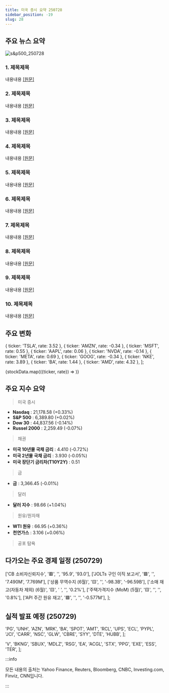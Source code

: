 ```yaml
---
title: 미국 증시 요약 250728
sidebar_position: -19
slug: 28
---
```


## 주요 뉴스 요약

![s&p500_250728](/map/250728.png)

### 1. **제목제목**

내용내용 [[원문]](https://finance.yahoo.com/news/live/stock-market-today-sp-500-nasdaq-eke-out-records-as-markets-kick-off-huge-week-for-us-economy-200500414.html)

### 2. **제목제목**

내용내용 [[원문]](https://www.reuters.com/business/us-eu-avert-trade-war-with-15-tariff-deal-2025-07-28/)

### 3. **제목제목**

내용내용 [[원문]](https://www.reuters.com/business/finance/fed-expected-keep-rates-unchanged-it-sifts-through-mixed-economic-data-2025-07-28/)

### 4. **제목제목**

내용내용 [[원문]](https://www.reuters.com/business/gold-price-stay-above-3000oz-flight-safety-endures-2025-07-28/)

### 5. **제목제목**

내용내용 [[원문]](https://www.reuters.com/business/musks-tesla-signs-165-billion-chip-supply-deal-with-samsung-2025-07-28/)

### 6. **제목제목**

내용내용 [[원문]](https://www.reuters.com/business/healthcare-pharmaceuticals/novo-nordisk-faces-show-me-moment-boost-wegovy-growth-after-us-copycat-ban-2025-07-28/)

### 7. **제목제목**

내용내용 [[원문]](https://www.reuters.com/business/finance/visa-mastercard-set-higher-profits-solid-spending-trends-2025-07-28/)

### 8. **제목제목**

내용내용 [[원문]](https://www.reuters.com/business/healthcare-pharmaceuticals/eu-us-trade-deal-could-add-up-19-billion-pharma-industry-costs-analysts-say-2025-07-28/)

### 9. **제목제목**

내용내용 [[원문]](https://finance.yahoo.com/news/boeing-q2-earnings-preview-ceo-ortbergs-turnaround-plan-expected-to-roll-on-163209150.html)

### 10. **제목제목**

내용내용 [[원문]](https://finance.yahoo.com/news/starbucks-set-to-report-6th-straight-us-sales-decline-as-ceo-brian-niccol-continues-turnaround-efforts-202028271.html)

## 주요 변화

  { ticker: 'TSLA', rate: 3.52 },
  { ticker: 'AMZN', rate: -0.34 },
  { ticker: 'MSFT', rate: 0.55 },
  { ticker: 'AAPL', rate: 0.06 },
  { ticker: 'NVDA', rate: -0.14 },
  { ticker: 'META', rate: 0.69 },
  { ticker: 'GOOG', rate: -0.34 },
  { ticker: 'NKE', rate: 3.89 },
  { ticker: 'BA', rate: 1.44 },
  { ticker: 'AMD', rate: 4.32 },
];

{stockData.map(({ticker, rate}) => <StockCardMini key={ticker} ticker={ticker} rate={rate}></StockCardMini>)}

## 주요 지수 요약

> 미국 증시

- **Nasdaq** : 21,178.58 (+0.33%)
- **S&P 500** : 6,389.80 (+0.02%)
- **Dow 30** : 44,837.56 (-0.14%)
- **Russel 2000** : 2,259.49 (-0.07%)

> 채권

- **미국 10년물 국채 금리** : 4.410 (-0.72%)
- **미국 2년물 국채 금리** : 3.930 (-0.05%)
- **미국 장단기 금리차(T10Y2Y)** : 0.51

> 금

- **금** : 3,366.45 (-0.01%)

> 달러

- **달러 지수** : 98.66 (+1.04%)

> 원유/원자재

- **WTI 원유** : 66.95 (+0.36%)
- **천연가스** : 3.106 (+0.06%)

> 공포 탐욕

<FearAndGreed fearAndGreedIndex={74} vix={15.03} vixRate={0.67} />

## 다가오는 주요 경제 일정 (250729)

  ['CB 소비자신뢰지수', '🟥', '', '95.9', '93.0'],
  ['JOLTs 구인 이직 보고서', '🟥', '', '7.490M', '7.769M'],
  ['상품 무역수지 (6월)', '🟨', '', '-98.3B', '-96.59B'],
  ['소매 재고(자동차 제외) (6월)', '🟨', '	', '', '0.2%'],
  ['주택가격지수 (MoM) (5월)', '🟨', '', '', '0.8%'],
  ['API 주간 원유 재고', '🟩', '', '', '-0.577M'],
];

<EconomicCalendar data={nextEventsData} />

## 실적 발표 예정 (250729)

  'PG',
  'UNH',
  'AZN',
  'MRK',
  'BA',
  'SPOT',
  'AMT',
  'RCL',
  'UPS',
  'ECL',
  'PYPL',
  'JCI',
  'CARR',
  'NSC',
  'GLW',
  'CBRE',
  'SYY',
  'DTE',
  'HUBB',
];

  'V',
  'BKNG',
  'SBUX',
  'MDLZ',
  'RSG',
  'EA',
  'ACGL',
  'STX',
  'PPG',
  'EXE',
  'ESS',
  'TER',
];

<EarningsBoard stocksBMO={stocksBMO} stocksAMC={stocksAMC} />

:::info

모든 내용의 출처는 Yahoo Finance, Reuters, Bloomberg, CNBC, Investing.com, Finviz, CNN입니다.

:::
